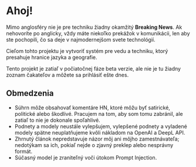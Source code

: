 
<CallToAction />

# Ahoj!

Mimo anglosféry nie je pre techniku žiadny okamžitý **Breaking News**.
Ak nehovoríte po anglicky, vždy máte niekoľko prekážok v komunikácii, len aby ste pochopili, čo sa deje v najmodernejšom svete technológií.


<Callout type="info" emoji="🗞">
  
Cieľom tohto projektu je vytvoriť systém pre vedu a techniku, ktorý presahuje hranice jazyka a geografie.

</Callout>

Tento projekt je zatiaľ v počiatočnej fáze beta verzie, ale nie je tu žiadny zoznam čakateľov a môžete sa prihlásiť ešte dnes.

## Obmedzenia

- Súhrn môže obsahovať komentáre HN, ktoré môžu byť satirické, politické alebo škodlivé. Pracujem na tom, aby som tomu zabránil, ale zatiaľ to nie je dokonale spoľahlivé.
- Podnety a modely neustále vylepšujem, vylepšené podnety a vyladené modely spätne neuplatňujeme kvôli nákladom na OpenAI a DeepL API.
- Zhrnutý článok nepredstavuje názor môj ani môjho zamestnávateľa; nedotýkam sa ich, pokiaľ nejde o zjavný preklep alebo nesprávny formát.
- Súčasný model je zraniteľný voči útokom Prompt Injection.
